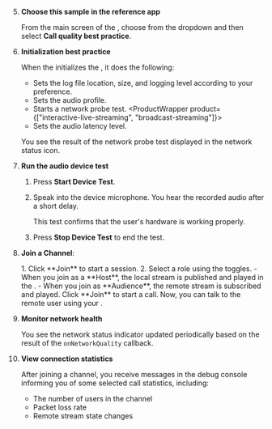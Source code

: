<PlatformWrapper platform="unity">

5. **Choose this sample in the reference app**

    From the main screen of the <Vpl k="CLIENT" />, choose **<Vpd k="NAME" />** from the dropdown and then select **Call quality best practice**.

1. **Initialization best practice**

    When the <Vpl k="CLIENT" /> initializes the <Vg k="ENGINE" />, it does the following:

    * Sets the log file location, size, and logging level according to your preference.
    * Sets the audio profile.
    * Starts a network probe test.
    <ProductWrapper product={["interactive-live-streaming", "broadcast-streaming"]}>
    * Sets the audio latency level.
    </ProductWrapper>
    
    You see the result of the network probe test displayed in the network status icon.

1. **Run the audio device test**

    1. Press **Start Device Test**. 
    
    1. Speak into the device microphone. You hear the recorded audio after a short delay. 
    
        This test confirms that the user's hardware is working properly.

    1. Press **Stop Device Test** to end the test.

1. **Join a Channel**:

    <ProductWrapper product="{['interactive-live-streaming', 'broadcast-streaming']}">
    1. Click **Join** to start a session.
    2. Select a role using the toggles.
        - When you join as a **Host**, the local stream is published and played in the <Vpl k="CLIENT"/>.
        - When you join as **Audience**, the remote stream is subscribed and played.
    </ProductWrapper>

    <ProductWrapper product="video-calling, voice-calling">
    Click **Join** to start a call. Now, you can talk to the remote user using your <Vpl k="CLIENT"/>.
    </ProductWrapper>

1. **Monitor network health**

    You see the network status indicator updated periodically based on the result of the `onNetworkQuality` callback.

1. **View connection statistics**

    After joining a channel, you receive messages in the debug console informing you of some selected call statistics, including: 

    * The number of users in the channel
    * Packet loss rate
    * Remote stream state changes 

</PlatformWrapper>
